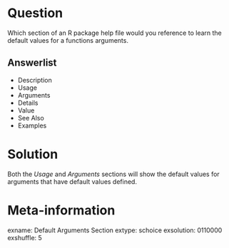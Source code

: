 Question
========
Which section of an R package help file would you reference to learn the default values for a functions arguments.

Answerlist
----------
* Description
* Usage
* Arguments
* Details
* Value
* See Also
* Examples

Solution
========
Both the *Usage* and *Arguments* sections will show the default values for arguments that have default values defined.

Meta-information
================
exname: Default Arguments Section
extype: schoice
exsolution: 0110000
exshuffle: 5
